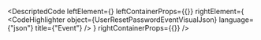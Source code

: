 
<DescriptedCode
  leftElement={<UserResetPasswordEventDesc />}
  leftContainerProps={{}}
  rightElement={
    <CodeHighlighter
      object={UserResetPasswordEventVisualJson}
      language={"json"}
      title={"Event"}
    />
  }
  rightContainerProps={{}}
/>
